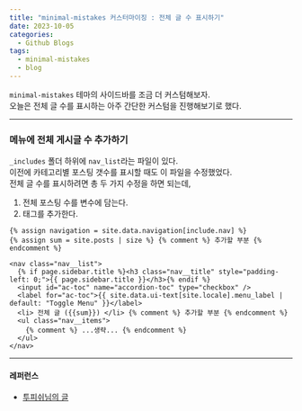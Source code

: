 ```yaml
---
title: "minimal-mistakes 커스터마이징 : 전체 글 수 표시하기"
date: 2023-10-05
categories:
  - Github Blogs
tags:
  - minimal-mistakes
  - blog
---
```


`minimal-mistakes` 테마의 사이드바를 조금 더 커스텀해보자.  
오늘은 전체 글 수를 표시하는 아주 간단한 커스텀을 진행해보기로 했다.

---

### 메뉴에 전체 게시글 수 추가하기

`_includes` 폴더 하위에 `nav_list`라는 파일이 있다.  
이전에 카테고리별 포스팅 갯수를 표시할 때도 이 파일을 수정했었다.  
전체 글 수를 표시하려면 총 두 가지 수정을 하면 되는데,

1. 전체 포스팅 수를 변수에 담는다.
2. 태그를 추가한다.

```liquid
{% assign navigation = site.data.navigation[include.nav] %}
{% assign sum = site.posts | size %} {% comment %} 추가할 부분 {% endcomment %}

<nav class="nav__list">
  {% if page.sidebar.title %}<h3 class="nav__title" style="padding-left: 0;">{{ page.sidebar.title }}</h3>{% endif %}
  <input id="ac-toc" name="accordion-toc" type="checkbox" />
  <label for="ac-toc">{{ site.data.ui-text[site.locale].menu_label | default: "Toggle Menu" }}</label>
  <li> 전체 글 ({{sum}}) </li> {% comment %} 추가할 부분 {% endcomment %}
  <ul class="nav__items">
    {% comment %} ...생략... {% endcomment %}
  </ul>
</nav>
```

---

#### 레퍼런스

- [투피쉬님의 글](https://x2info.github.io/minimal-mistakes/%EC%B9%B4%ED%85%8C%EA%B3%A0%EB%A6%AC_%ED%8F%AC%EC%8A%A4%ED%8A%B8%EC%88%98_%EC%B6%9C%EB%A0%A5/)
